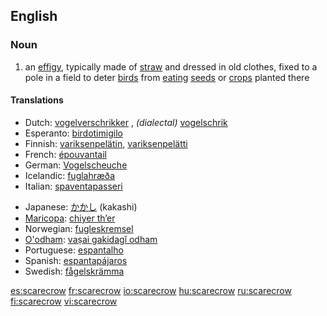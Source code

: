 ==English==
===Noun===
{{wikipedia}}
{{en-noun}}

#an [[effigy]], typically made of [[straw]] and dressed in old clothes, fixed to a pole in a field to deter [[bird]]s from [[eating]] [[seed]]s or [[crop]]s planted there

====Translations====
{{top}}
*Dutch: [[vogelverschrikker]] {{m}}, ''(dialectal)'' [[vogelschrik]]&nbsp;{{m}}
*Esperanto: [[birdotimigilo]]
*Finnish: [[variksenpelätin]], [[variksenpelätti]]
*French: [[épouvantail]] {{m}}
*German: [[Vogelscheuche]] {{f}}
*Icelandic: [[fuglahræða]]
*Italian: [[spaventapasseri]] {{m}} {{s}}
{{mid}}
*Japanese: [[かかし]] (kakashi)
*[[Maricopa]]: [[chiyer thʼer]]
*Norwegian: [[fugleskremsel]]
*[[O'odham]]: [[vaṣai gakidagĭ odham]]
*Portuguese: [[espantalho]]
*Spanish: [[espantapájaros]] {{m}} {{s}}
*Swedish: [[fågelskrämma]] {{c}}
{{bottom}}

[[es:scarecrow]]
[[fr:scarecrow]]
[[io:scarecrow]]
[[hu:scarecrow]]
[[ru:scarecrow]]
[[fi:scarecrow]]
[[vi:scarecrow]]